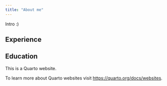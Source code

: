 ```yaml
---
title: "About me"
---
```


Intro :)

## Experience

## Education

This is a Quarto website.

To learn more about Quarto websites visit <https://quarto.org/docs/websites>.
